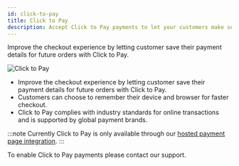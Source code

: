 ```yaml
---
id: click-to-pay
title: Click to Pay
description: Accept Click to Pay payments to let your customers make secure payments in fewer clicks.
---
```



Improve the checkout experience by letting customer save their payment details for future orders with Click to Pay.

![Click to Pay](/img/click-to-pay-preview.png)

- Improve the checkout experience by letting customer save their payment details for future orders with Click to Pay.
- Customers can choose to remember their device and browser for faster checkout.
- Click to Pay complies with industry standards for online transactions and is supported by global payment brands.

:::note
Currently Click to Pay is only available through our [hosted payment page integration](use-prebuilt-payment-page.mdx).
:::

To enable Click to Pay payments please <ContactSupport>contact our support</ContactSupport>.
